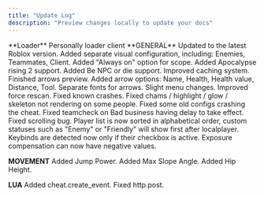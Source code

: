 ```yaml
---
title: "Update Log"
description: "Preview changes locally to update your docs"
---
```


<Update label="July 29, 2025" description="v2.23">
  **Loader**
  Personally loader client
</Update>

<Update label="June 12, 2025" description="v2.20">
  **GENERAL**
    Updated to the latest Roblox version.
    Added separate visual configuration, including: Enemies, Teammates, Client.
    Added "Always on" option for scope.
    Added Apocalypse rising 2 support.
    Added Be NPC or die support.
    Improved caching system.
    Finished arrows preview.
    Added arrow options: Name, Health, Health value, Distance, Tool.
    Separate fonts for arrows.
    Slight menu changes.
    Improved force rescan.
    Fixed known crashes.
    Fixed chams / highlight / glow / skeleton not rendering on some people.
    Fixed some old configs crashing the cheat.
    Fixed teamcheck on Bad business having delay to take effect.
    Fixed scrolling bug.
    Player list is now sorted in alphabetical order, custom statuses such as "Enemy" or "Friendly" will show first after localplayer.
    Keybinds are detected now only if their checkbox is active.
    Exposure compensation can now have negative values.

  **MOVEMENT**
    Added Jump Power.
    Added Max Slope Angle.
    Added Hip Height.

  **LUA**
    Added cheat.create_event.
    Fixed http.post.
</Update>